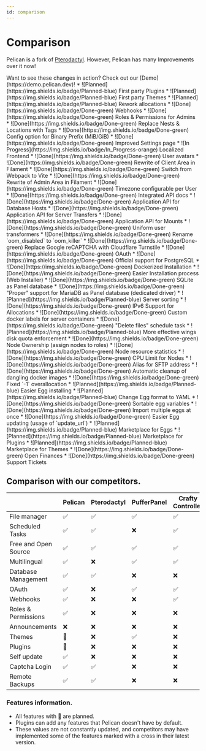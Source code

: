 ```yaml
---
id: comparison
---
```



# Comparison

Pelican is a fork of [Pterodactyl](https://pterodactyl.io). However, Pelican has many Improvements over it now!

<Admonition type="info">
    Want to see these changes in action? Check out our [Demo](https://demo.pelican.dev)!
</Admonition>

<Tabs>
    <TabItem value="1" label="General">
        * ![Planned](https://img.shields.io/badge/Planned-blue) First party Plugins
        * ![Planned](https://img.shields.io/badge/Planned-blue) First party Themes
        * ![Planned](https://img.shields.io/badge/Planned-blue) Rework allocations
        * ![Done](https://img.shields.io/badge/Done-green) Webhooks
        * ![Done](https://img.shields.io/badge/Done-green) Roles & Permissions for Admins
        * ![Done](https://img.shields.io/badge/Done-green) Replace Nests & Locations with Tags
        * ![Done](https://img.shields.io/badge/Done-green) Config option for Binary Prefix (MiB/GiB)
        * ![Done](https://img.shields.io/badge/Done-green) Improved Settings page
    </TabItem>
    <TabItem value="2" label="Frontend">
        * ![In Progress](https://img.shields.io/badge/In_Progress-orange) Localized Frontend
        * ![Done](https://img.shields.io/badge/Done-green) User avatars
        * ![Done](https://img.shields.io/badge/Done-green) Rewrite of Client Area in Filament
        * ![Done](https://img.shields.io/badge/Done-green) Switch from Webpack to Vite
        * ![Done](https://img.shields.io/badge/Done-green) Rewrite of Admin Area in Filament
        * ![Done](https://img.shields.io/badge/Done-green) Timezone configurable per User
    </TabItem>
    <TabItem value="3" label="API">
        * ![Done](https://img.shields.io/badge/Done-green) Integrated API docs
        * ![Done](https://img.shields.io/badge/Done-green) Application API for Database Hosts
        * ![Done](https://img.shields.io/badge/Done-green) Application API for Server Transfers
        * ![Done](https://img.shields.io/badge/Done-green) Application API for Mounts
        * ![Done](https://img.shields.io/badge/Done-green) Uniform user transformers
        * ![Done](https://img.shields.io/badge/Done-green) Rename `oom_disabled` to `oom_killer`
    </TabItem>
    <TabItem value="4" label="Auth">
        * ![Done](https://img.shields.io/badge/Done-green) Replace Google reCAPTCHA with Cloudflare Turnstile
        * ![Done](https://img.shields.io/badge/Done-green) OAuth
    </TabItem>
    <TabItem value="5" label="Setup">
        * ![Done](https://img.shields.io/badge/Done-green) Official support for PostgreSQL
        * ![Done](https://img.shields.io/badge/Done-green) Dockerized Installation
        * ![Done](https://img.shields.io/badge/Done-green) Easier Installation process (Web Installer)
        * ![Done](https://img.shields.io/badge/Done-green) SQLite as Panel database
        * ![Done](https://img.shields.io/badge/Done-green) "Proper" support for MariaDB as Panel database (dedicated driver)
    </TabItem>
    <TabItem value="6" label="Server">
        * ![Planned](https://img.shields.io/badge/Planned-blue) Server sorting
        * ![Done](https://img.shields.io/badge/Done-green) IPv6 Support for Allocations
        * ![Done](https://img.shields.io/badge/Done-green) Custom docker labels for server containers
        * ![Done](https://img.shields.io/badge/Done-green) "Delete files" schedule task
    </TabItem>
    <TabItem value="7" label="Node">
        * ![Planned](https://img.shields.io/badge/Planned-blue) More effective wings disk quota enforcement 
        * ![Done](https://img.shields.io/badge/Done-green) Node Ownership (assign nodes to roles)
        * ![Done](https://img.shields.io/badge/Done-green) Node resource statistics
        * ![Done](https://img.shields.io/badge/Done-green) CPU Limit for Nodes
        * ![Done](https://img.shields.io/badge/Done-green) Alias for SFTP address
        * ![Done](https://img.shields.io/badge/Done-green) Automatic cleanup of dangling docker images
        * ![Done](https://img.shields.io/badge/Done-green) Fixed `-1` overallocation
    </TabItem>
    <TabItem value="8" label="Eggs">
        * ![Planned](https://img.shields.io/badge/Planned-blue) Easier Egg installing
        * ![Planned](https://img.shields.io/badge/Planned-blue) Change Egg format to YAML
        * ![Done](https://img.shields.io/badge/Done-green) Sortable egg variables
        * ![Done](https://img.shields.io/badge/Done-green) Import multiple eggs at once
        * ![Done](https://img.shields.io/badge/Done-green) Easier Egg updating (usage of `update_url`)
    </TabItem>
    <TabItem value="9" label="Hub">
        * ![Planned](https://img.shields.io/badge/Planned-blue) Marketplace for Eggs
        * ![Planned](https://img.shields.io/badge/Planned-blue) Marketplace for Plugins
        * ![Planned](https://img.shields.io/badge/Planned-blue) Marketplace for Themes
        * ![Done](https://img.shields.io/badge/Done-green) Open Finances
        * ![Done](https://img.shields.io/badge/Done-green) Support Tickets
    </TabItem>
</Tabs>

## Comparison with our competitors.
|                          | Pelican   | Pterodactyl | PufferPanel | Crafty Controller     | Multicraft     | TCAdmin | AMP            |
|--------------------------|-----------|-------------|-------------|-----------------------|----------------|---------|----------------|
| File manager             | ✅         | ✅           | ✅           | ✅                     | ✅              | ✅       | ✅              |
| Scheduled Tasks          | ✅         | ✅           | ❌           | ✅                     | ✅              | ✅       | ✅              |
| Free and Open Source     | ✅         | ✅           | ✅           | ✅                     | ❌              | ❌       | ❌              |
| Multilingual             | ✅         | ❌           | ✅           | ✅                     | ✅              | ✅       | ✅              |
| Database Management      | ✅         | ✅           | ❌           | ❌                     | ✅              | ✅       | ✅              |
| OAuth                    | ✅         | ❌           | ✅           | ✅                     | ❌              | ❌       | ❌              |
| Webhooks                 | ✅         | ❌           | ❌           | ✅                     | ❌              | ❌       | ❌              |
| Roles & Permissions      | ✅         | ❌           | ❌           | ❌                     | ✅              | ✅       | ✅              |
| Announcements            | ❌         | ❌           | ❌           | ❌                     | ❌              | ✅       | ❌              |
| Themes                   | 📅         | ❌           | ✅           | ❌                     | ✅              | ✅       | ❌              |
| Plugins                  | 📅         | ❌           | ❌           | ❌                     | ❌              | ✅       | ❌              |
| Self update              | ✅         | ❌           | ❌           | ❌                     | ❌              | ✅       | ❌              |
| Captcha Login            | ✅         | ✅           | ❌           | ❌                     | ❌              | ❌       | ❌              |
| Remote Backups           | ✅         | ✅           | ❌           | ❌                     | ❌              | ❌       | ❌              |

### Features information.
- All features with 📅 are planned.
- Plugins can add any features that Pelican doesn't have by default.
- These values are not constantly updated, and competitors may have implemented some of the features marked with a cross in their latest version.
